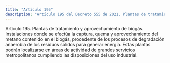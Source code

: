 ```yaml
---
title: "Artículo 195"
description: "Artículo 195 del Decreto 555 de 2021. Plantas de tratamiento y aprovechamiento de biogás."
---
```


Artículo 195. Plantas de tratamiento y aprovechamiento de biogás. Instalaciones donde se efectúa la captura, quema y aprovechamiento del metano contenido en el biogás, procedente de los procesos de degradación anaerobia de los residuos sólidos para generar energía. Estas plantas podrán localizarse en áreas de actividad de grandes servicios metropolitanos cumpliendo las disposiciones del uso industrial.